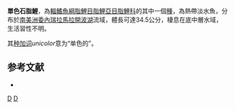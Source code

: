{{Speciesbox
| status = NE
| status_system = IUCN3.1
| genus = Brycon
| species = unicolor
| authority = [[Mosco_Morales|Mosco Morales]], 1988
| synonyms = 
}}
'''單色石脂鯉'''，為[[輻鰭魚綱|輻鰭魚綱]][[脂鯉目|脂鯉目]][[脂鯉亞目|脂鯉亞目]][[脂鯉科|脂鯉科]]的其中一個[[種|種]]，為熱帶淡水魚，分布於[[南美洲|南美洲]][[委內瑞拉|委內瑞拉]][[馬拉開波湖|馬拉開波湖]]流域，體長可達34.5公分，棲息在底中層水域，生活習性不明。

其[[种加词|种加词]]''unicolor''意为“单色的”。

==参考文献==
{{refbegin}}
*{{FishBase_species|genus=Brycon|species=unicolor|year=2013|month=11}}
{{refend}}

{{Taxonbar|from=Q5624527}}

[[Category:石脂鯉屬|D]]
[[Category:1988年描述的鱼类|D]]

{{魚類小作品}}